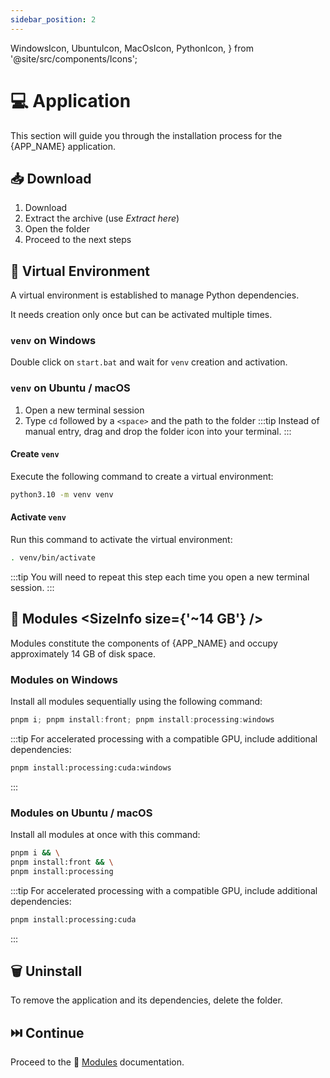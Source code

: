 ```yaml
---
sidebar_position: 2
---
```


  WindowsIcon,
  UbuntuIcon,
  MacOsIcon,
  PythonIcon,
} from '@site/src/components/Icons';

# 💻 Application

This section will guide you through the installation process for the {APP_NAME}
application.

## 📥 Download <SizeInfo size={SIZE} />

1. Download <SourceLink version={VERSION} size={SIZE} />
2. Extract the archive (use _Extract here_)
3. Open the folder <AppDirectory version={VERSION} />
4. Proceed to the next steps

## 🔮 Virtual Environment

A virtual environment is established to manage <PythonIcon /> Python
dependencies.

It needs creation only once but can be activated multiple times.

### `venv` on <WindowsIcon /> Windows

Double click on `start.bat` and wait for `venv` creation and activation.

### `venv` on <UbuntuIcon /> Ubuntu / <MacOsIcon /> macOS

1. Open a new terminal session
2. Type `cd` followed by a `<space>` and the path to the <AppDirectory
       version={VERSION} /> folder
   :::tip
   Instead of manual entry, drag and drop the folder icon into your terminal.
   :::

#### Create `venv`

Execute the following command to create a virtual environment:

```bash
python3.10 -m venv venv
```

#### Activate `venv`

Run this command to activate the virtual environment:

```bash
. venv/bin/activate
```

:::tip
You will need to repeat this step each time you open a new terminal session.
:::

## 🧩 Modules <SizeInfo size={'~14 GB'} />

Modules constitute the components of {APP_NAME} and occupy approximately 14 GB
of disk space.

### Modules on <WindowsIcon /> Windows

Install all modules sequentially using the following command:

```powershell
pnpm i; pnpm install:front; pnpm install:processing:windows
```

:::tip
For accelerated processing with a compatible GPU, include additional dependencies:

```bash
pnpm install:processing:cuda:windows
```

:::

### Modules on <UbuntuIcon /> Ubuntu / <MacOsIcon /> macOS

Install all modules at once with this command:

```bash
pnpm i && \
pnpm install:front && \
pnpm install:processing
```

:::tip
For accelerated processing with a compatible GPU, include additional dependencies:

```bash
pnpm install:processing:cuda
```

:::

## 🗑️ Uninstall

To remove the application and its dependencies, delete the <AppDirectory
version={VERSION} /> folder.

## ⏭️ Continue

Proceed to the 🧩 [Modules](../../modules/index.mdx) documentation.
